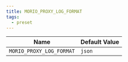 ```yaml
---
title: MORIO_PROXY_LOG_FORMAT
tags:
  - preset
---
```


<!-- MORIO_AUTO_GENERATED_CONTENT_STARTS - Manual changes made below will be overwritten -->

| Name                     | Default Value |
| ------------------------ | ------------- |
| `MORIO_PROXY_LOG_FORMAT` | `json`        |

<!-- MORIO_AUTO_GENERATED_CONTENT_ENDS - Manual changes made above will be overwritten -->
